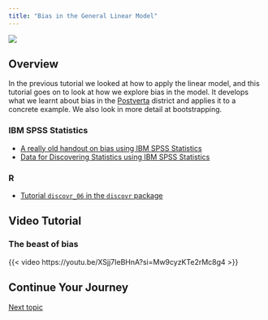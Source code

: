 ```yaml
---
title: "Bias in the General Linear Model"
---
```


![](../images/antevorta_long.png)

## Overview

In the previous tutorial we looked at how to apply the linear model, and this tutorial goes on to look at how we explore bias in the model. It develops what we learnt about bias in the [Postverta](postverta.qmd) district and applies it to a concrete example. We also look in more detail at bootstrapping.


### IBM SPSS Statistics

- [A really old handout on bias using IBM SPSS Statistics](../repository/linearmodelsbias.pdf)
- [Data for Discovering Statistics using IBM SPSS Statistics](https://discoverspss.com/pages/data)

### R

- [Tutorial `discovr_06` in the `discovr` package](https://www.discovr.rocks/discovr/)


## Video Tutorial

### The beast of bias


{{< video https://youtu.be/XSjj7IeBHnA?si=Mw9cyzKTe2rMc8g4 >}}



## Continue Your Journey

[Next topic](moderation.qmd)
